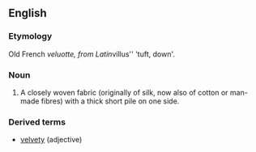 ==English==
===Etymology===
Old French ''veluotte, from Latin ''villus'' 'tuft, down'.
===Noun===
#A closely woven fabric (originally of silk, now also of cotton or man-made fibres) with a thick short pile on one side.
===Derived terms===
*[[velvety]] (adjective)